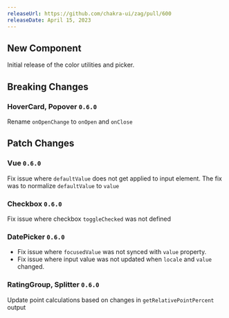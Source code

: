 ```yaml
---
releaseUrl: https://github.com/chakra-ui/zag/pull/600
releaseDate: April 15, 2023
---
```


## New Component

Initial release of the color utilities and picker.

## Breaking Changes

### HoverCard, Popover `0.6.0`

Rename `onOpenChange` to `onOpen` and `onClose`

## Patch Changes

### Vue `0.6.0`

Fix issue where `defaultValue` does not get applied to input element. The fix was to normalize `defaultValue` to `value`

### Checkbox `0.6.0`

Fix issue where checkbox `toggleChecked` was not defined

### DatePicker `0.6.0`

- Fix issue where `focusedValue` was not synced with `value` property.
- Fix issue where input value was not updated when `locale` and `value` changed.

### RatingGroup, Splitter `0.6.0`

Update point calculations based on changes in `getRelativePointPercent` output
